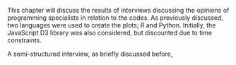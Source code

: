 \chapter{Code-Based Interviews}

This chapter will discuss the results of interviews discussing the opinions of programming specialists in relation to the codes. As previously discussed, two languages were used to create the plots; R and Python. Initially, the JavaScript D3 library was also considered, but discounted due to time constraints. 

\subection{Background on semi-structured interviews}
A semi-structured interview, as briefly discussed before, 




